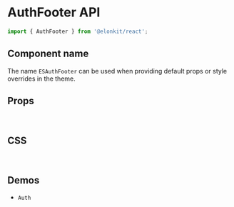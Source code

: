 
<Meta title="Components API/AuthFooter" />

# AuthFooter API

```js
import { AuthFooter } from '@elonkit/react';
```

## Component name

The name `ESAuthFooter` can be used when providing default props or style overrides in the theme.

## Props

<TableInterface name="AuthFooterProps" variant="props" />

<br />

## CSS

<TableInterface name="AuthFooterClasses" variant="css" />

<br />

## Demos

<ul>
  <li>
    <LinkTo kind="components-Auth" story="demo">
      <code>Auth</code>
    </LinkTo>
  </li>
</ul>
